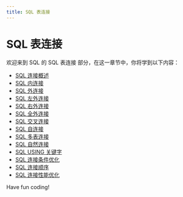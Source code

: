 ```yaml
---
title: SQL 表连接
---
```


# SQL 表连接

欢迎来到 SQL 的 SQL 表连接 部分，在这一章节中，你将学到以下内容：

- [SQL 连接概述](./0-overview-of-sql-connectivity.mdx)
- [SQL 内连接](./1-sql-inner-connection.mdx)
- [SQL 外连接](./2-sql-external-connection.mdx)
- [SQL 左外连接](./3-sql-left-outer-connection.mdx)
- [SQL 右外连接](./4-sql-right-outer-connection.mdx)
- [SQL 全外连接](./5-sql-full-external-connection.mdx)
- [SQL 交叉连接](./6-sql-cross-connect.mdx)
- [SQL 自连接](./7-sql-self-connect.mdx)
- [SQL 多表连接](./8-sql-multi-table-connection.mdx)
- [SQL 自然连接](./9-sql-natural-connection.mdx)
- [SQL USING 关键字](./10-sql-using-keyword.mdx)
- [SQL 连接条件优化](./11-sql-connection-condition-optimization.mdx)
- [SQL 连接顺序](./12-sql-connection-order.mdx)
- [SQL 连接性能优化](./13-sql-connection-performance-optimization.mdx)

Have fun coding!